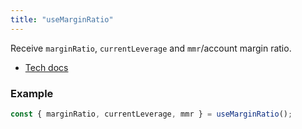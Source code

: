 ```yaml
---
title: "useMarginRatio"
---
```


Receive `marginRatio`, `currentLeverage` and `mmr`/account margin ratio.

- [Tech docs](/sdks/tech-doc/modules/orderly_network_hooks#usemarginratio)

### Example

```ts
const { marginRatio, currentLeverage, mmr } = useMarginRatio();
```
